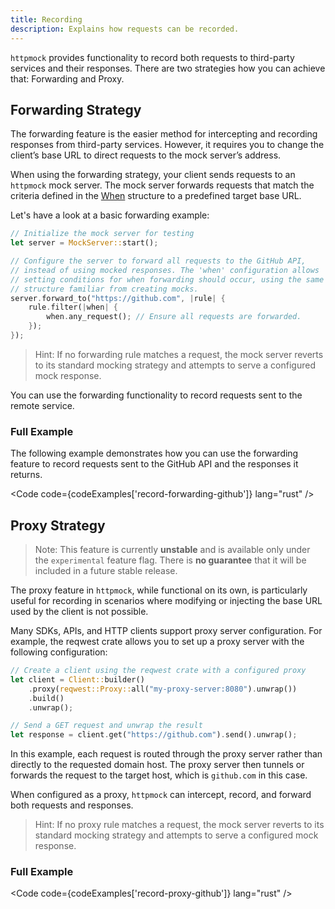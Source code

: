 ```yaml
---
title: Recording
description: Explains how requests can be recorded.
---
```



`httpmock` provides functionality to record both requests to third-party services and their responses.
There are two strategies how you can achieve that: Forwarding and Proxy.

## Forwarding Strategy

The forwarding feature is the easier method for intercepting and recording responses from third-party services. 
However, it requires you to change the client’s base URL to direct requests to the mock server’s address.

When using the forwarding strategy, your client sends requests to an `httpmock` mock server. 
The mock server forwards requests that match the criteria defined in the 
[When](https://docs.rs/httpmock/latest/httpmock/struct.When.html) structure to a predefined target base URL.

Let's have a look at a basic forwarding example:
```rust
// Initialize the mock server for testing
let server = MockServer::start();

// Configure the server to forward all requests to the GitHub API,
// instead of using mocked responses. The 'when' configuration allows
// setting conditions for when forwarding should occur, using the same
// structure familiar from creating mocks.
server.forward_to("https://github.com", |rule| {
    rule.filter(|when| {
        when.any_request(); // Ensure all requests are forwarded.
    });
});
```

> Hint: If no forwarding rule matches a request, the mock server reverts to its standard mocking strategy and attempts
to serve a configured mock response.

You can use the forwarding functionality to record requests sent to the remote service.

### Full Example

The following example demonstrates how you can use the forwarding feature to record requests sent to the GitHub API and
the responses it returns.

<Code code={codeExamples['record-forwarding-github']} lang="rust" />

## Proxy Strategy

> Note: This feature is currently **unstable** and is available only under the `experimental` feature
flag. There is **no guarantee** that it will be included in a future stable release.

The proxy feature in `httpmock`, while functional on its own, is particularly useful for recording
in scenarios where modifying or injecting the base URL used by the client is not possible.

Many SDKs, APIs, and HTTP clients support proxy server configuration. For example,
the reqwest crate allows you to set up a proxy server with the following configuration:

```rust
// Create a client using the reqwest crate with a configured proxy
let client = Client::builder()
    .proxy(reqwest::Proxy::all("my-proxy-server:8080").unwrap())
    .build()
    .unwrap();

// Send a GET request and unwrap the result
let response = client.get("https://github.com").send().unwrap();
```

In this example, each request is routed through the proxy server rather than directly to the requested domain host.
The proxy server then tunnels or forwards the request to the target host, which is `github.com` in this case.

When configured as a proxy, `httpmock` can intercept, record, and forward both requests and responses.

> Hint: If no proxy rule matches a request, the mock server reverts to its standard mocking strategy and attempts
to serve a configured mock response.

### Full Example
<Code code={codeExamples['record-proxy-github']} lang="rust" />


